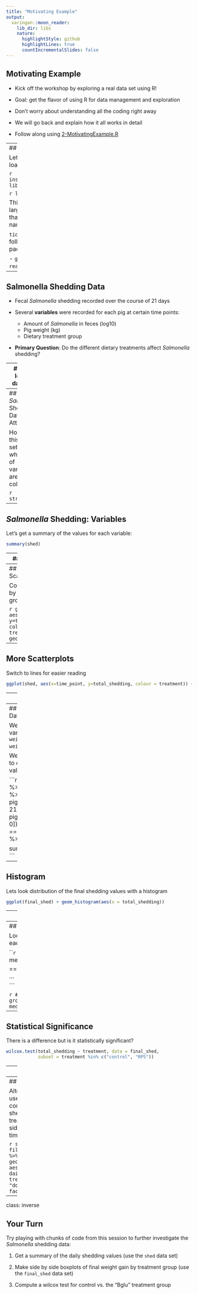 ```yaml
---
title: "Motivating Example"
output: 
  xaringan::moon_reader:
    lib_dir: libs
    nature:
      highlightStyle: github
      highlightLines: true
      countIncrementalSlides: false
---
```


## Motivating Example

- Kick off the workshop by exploring a real data set using R!

- Goal: get the flavor of using R for data management and exploration

- Don't worry about understanding all the coding right away

- We will go back and explain how it all works in detail

- Follow along using [2-MotivatingExample.R](../code/2-MotivatingExample.R)


---
## Getting Started

Let's begin by installing and loading `tidyverse`:

```r
install.packages("tidyverse")
library(tidyverse)
```

```r
library(tidyverse)
```

This workshop will focus largely on a group of packages that live together under the name `tidyverse`. 

`tidyverse` includes the following well known packages:

- `ggplot2`
- `dplyr`
- `tidyr`
- `readr`
- and more!

---

## Salmonella Shedding Data

- Fecal *Salmonella* shedding recorded over the course of 21 days

- Several **variables** were recorded for each pig at certain time points:

    - Amount of *Salmonella* in feces (log10)
    - Pig weight (kg)
    - Dietary treatment group
    
- **Primary Question**: Do the different dietary treatments affect *Salmonella* shedding?


---
## First look at data in R

Lets use R to look at the top few rows of the *Salmonella* shedding data set. First, we load tip using `read_csv`:

```r
shed <- read_csv("https://srvanderplas.github.io/rwrks/01-r-intro/data/daily_shedding.csv")
```

Now, we use the `head` function to look at the first 6 rows of the data:

```r
head(shed)
```

---
## *Salmonella* Shedding Data: Attributes

How big is this data set and what types of variables are in each column?

```r
str(shed)
```

---
## *Salmonella* Shedding: Variables

Let's get a summary of the values for each variable:

```r
summary(shed)
```

---
## Scatterplots

Lets look at the relationship between time point and *Salmonella* shedding.  

```r
ggplot(shed, aes(x=time_point, y=total_shedding)) + geom_point()
```

---
## More Scatterplots

Color the points by treatment groups

```r
ggplot(shed, aes(x=time_point, y=total_shedding, colour = treatment)) + geom_point()
```

---

## More Scatterplots

Switch to lines for easier reading

```r
ggplot(shed, aes(x=time_point, y=total_shedding, colour = treatment)) + geom_line(aes(group=pignum))
```

---
## Even More Plots

Add facetting

```r
ggplot(shed, aes(x=time_point, y=total_shedding, color=treatment)) + 
  geom_line(aes(group=pignum)) + 
  facet_wrap(~treatment)
```

---
## Variable Creation and Data Filtering

We will make a new variable in the data: `gain = weight at day 21 - weight at day 0`.

We will then filter the data to only include the final values.

```r
final_shed <- shed %>% 
  group_by(pignum) %>% 
  mutate(gain = pig_weight[time_point == 21] - pig_weight[time_point == 0]) %>% filter(time_point == 21) %>% ungroup() %>% select(-c(4:9))

summary(final_shed$gain)
```

---
## Histogram

Lets look distribution of the final shedding values with a histogram

```r
ggplot(final_shed) + geom_histogram(aes(x = total_shedding))
```

---
## One pig did not shed at all...

which pig and what treatment did it receive?

```r
final_shed[which.min(final_shed$total_shedding),]
```

---
## Shedding by Treatment

Look at the average cumulative shedding value for each treatment seperately


```r
# Using base `R`:
median(final_shed$total_shedding[final_shed$treatment == "control"])
# then repeat for each treatment. Or ...

```


```r
# Using `tidyverse`:
final_shed %>%  group_by(treatment) %>% 
  summarise(med_shed = median(total_shedding))
```

---
## Statistical Significance

There is a difference but is it statistically significant?

```r
wilcox.test(total_shedding ~ treatment, data = final_shed,
            subset = treatment %in% c("control", "RPS"))
```

---
## Boxplots

We could compare the cumulative shedding values of each treatment group with a side by side boxplot

```r
ggplot(final_shed) + 
  geom_boxplot( aes(treatment, total_shedding, fill = treatment))
```

---
## Boxplots Again

Alternatively, we could use the original data to compare the daily shedding values of each treatment group with a side by side boxplot over time

```r
shed %>% filter(time_point != 0) %>% ggplot() + 
  geom_boxplot( aes(treatment, daily_shedding, fill = treatment), position = "dodge")  + 
  facet_wrap(~time_point)
```


---
class: inverse

## Your Turn 

Try playing with chunks of code from this session to further investigate the *Salmonella* shedding data:

1. Get a summary of the daily shedding values (use the `shed` data set)

2. Make side by side boxplots of final weight gain by treatment group (use the `final_shed` data set)

3. Compute a wilcox test for control vs. the "Bglu" treatment group 
